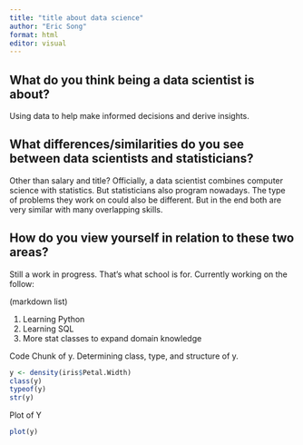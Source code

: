 ```yaml
---
title: "title about data science"
author: "Eric Song"
format: html
editor: visual
---
```


## What do you think being a data scientist is about?

Using data to help make informed decisions and derive insights.

## What differences/similarities do you see between data scientists and statisticians?

Other than salary and title? Officially, a data scientist combines computer science with statistics. But statisticians also program nowadays. The type of problems they work on could also be different. But in the end both are very similar with many overlapping skills.

## How do you view yourself in relation to these two areas?

Still a work in progress. That's what school is for. Currently working on the follow:

(markdown list)

1.  Learning Python
2.  Learning SQL
3.  More stat classes to expand domain knowledge

Code Chunk of y. Determining class, type, and structure of y.

```r
y <- density(iris$Petal.Width)
class(y)
typeof(y)
str(y)
```

Plot of Y

```r
plot(y)
```
